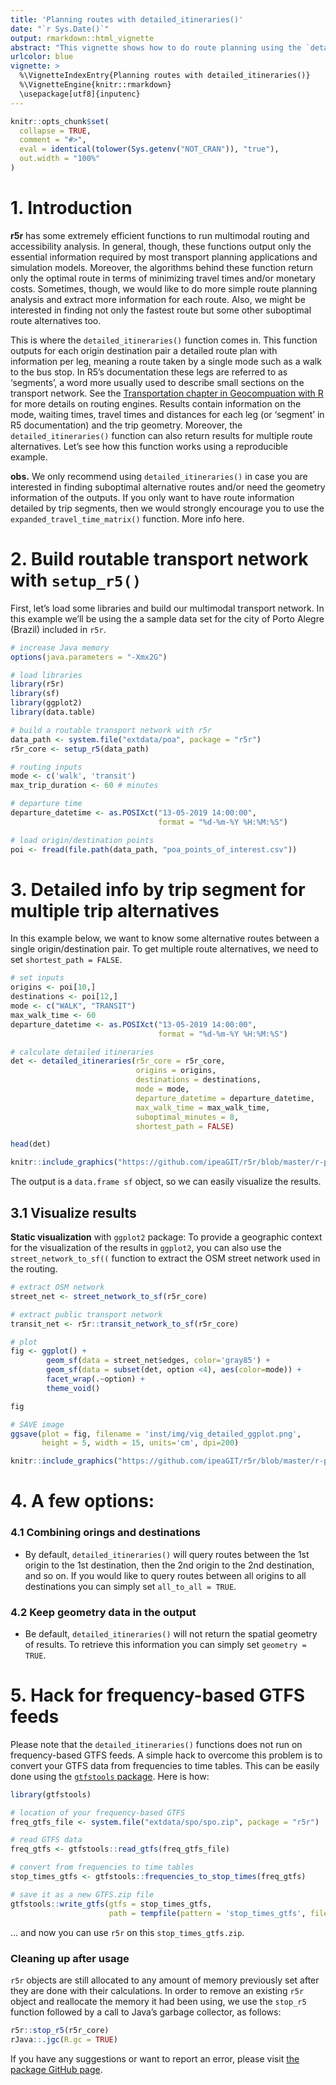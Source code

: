 ```yaml
---
title: 'Planning routes with detailed_itineraries()'
date: "`r Sys.Date()`"
output: rmarkdown::html_vignette
abstract: "This vignette shows how to do route planning using the `detailed_itineraries()` function in r5r."
urlcolor: blue
vignette: >
  %\VignetteIndexEntry{Planning routes with detailed_itineraries()} 
  %\VignetteEngine{knitr::rmarkdown} 
  \usepackage[utf8]{inputenc}
---
```


```r
knitr::opts_chunk$set(
  collapse = TRUE,
  comment = "#>",
  eval = identical(tolower(Sys.getenv("NOT_CRAN")), "true"),
  out.width = "100%"
)
```




# 1. Introduction 

**r5r** has some extremely efficient functions to run multimodal routing and accessibility analysis. In general, though, these functions output only the essential information required by most transport planning applications and simulation models. Moreover, the algorithms behind these function return only the optimal route in terms of minimizing travel times and/or monetary costs. Sometimes, though, we would like to do more simple route planning analysis and extract more information for each route. Also, we might be interested in finding not only the fastest route but some other suboptimal route alternatives too.

This is where the `detailed_itineraries()` function comes in. This function outputs for each origin destination pair a detailed route plan with information per leg, meaning a route taken by a single mode such as a walk to the bus stop. In R5's documentation these legs are referred to as 'segments', a word more usually used to describe small sections on the transport network. See the [Transportation chapter in Geocompuation with R]([https://geocompr.robinlovelace.net/transport.html](https://geocompr.robinlovelace.net/transport.html#routes)) for more details on routing engines. Results contain information on the mode, waiting times, travel times and distances for each leg (or 'segment' in R5 documentation) and the trip geometry. Moreover, the `detailed_itineraries()` function can also return results for multiple route alternatives. Let's see how this function works using a reproducible example.
 

**obs.** We only recommend using `detailed_itineraries()` in case you are interested in finding suboptimal alternative routes and/or need the geometry information of the outputs. If you only want to have route information detailed by trip segments, then we would strongly encourage you to use the `expanded_travel_time_matrix()` function. More info here.

# 2. Build routable transport network with `setup_r5()`

First, let's load some libraries and build our multimodal transport network. In this example we'll be using the a sample data set for the city of Porto Alegre (Brazil) included in `r5r`.

```r
# increase Java memory
options(java.parameters = "-Xmx2G")

# load libraries
library(r5r)
library(sf)
library(ggplot2)
library(data.table)

# build a routable transport network with r5r
data_path <- system.file("extdata/poa", package = "r5r")
r5r_core <- setup_r5(data_path)

# routing inputs
mode <- c('walk', 'transit')
max_trip_duration <- 60 # minutes

# departure time
departure_datetime <- as.POSIXct("13-05-2019 14:00:00", 
                                 format = "%d-%m-%Y %H:%M:%S")

# load origin/destination points
poi <- fread(file.path(data_path, "poa_points_of_interest.csv"))

```


# 3. Detailed info by trip segment for multiple trip alternatives

In this example below, we want to know some alternative routes between a single origin/destination pair. To get multiple route alternatives, we need to set `shortest_path = FALSE`.

```r
# set inputs
origins <- poi[10,]
destinations <- poi[12,]
mode <- c("WALK", "TRANSIT")
max_walk_time <- 60
departure_datetime <- as.POSIXct("13-05-2019 14:00:00",
                                 format = "%d-%m-%Y %H:%M:%S")

# calculate detailed itineraries
det <- detailed_itineraries(r5r_core = r5r_core,
                            origins = origins,
                            destinations = destinations,
                            mode = mode,
                            departure_datetime = departure_datetime,
                            max_walk_time = max_walk_time,
                            suboptimal_minutes = 8,
                            shortest_path = FALSE)

head(det)
```
```r
knitr::include_graphics("https://github.com/ipeaGIT/r5r/blob/master/r-package/inst/img/vig_output_detailed.png?raw=true")
```


The output is a `data.frame sf` object, so we can easily visualize the results.

## 3.1 Visualize results

**Static visualization** with `ggplot2` package: To provide a geographic context 
for the visualization of the results in `ggplot2`, you can also use the `street_network_to_sf((` function to  extract the OSM street network used in the routing.

```r
# extract OSM network
street_net <- street_network_to_sf(r5r_core)

# extract public transport network
transit_net <- r5r::transit_network_to_sf(r5r_core)

# plot
fig <- ggplot() +
        geom_sf(data = street_net$edges, color='gray85') +
        geom_sf(data = subset(det, option <4), aes(color=mode)) +
        facet_wrap(.~option) + 
        theme_void()

fig
```
```r
# SAVE image
ggsave(plot = fig, filename = 'inst/img/vig_detailed_ggplot.png', 
       height = 5, width = 15, units='cm', dpi=200)
```

```r
knitr::include_graphics("https://github.com/ipeaGIT/r5r/blob/master/r-package/inst/img/vig_detailed_ggplot.png?raw=true")
```

# 4. A few options:

### 4.1 Combining orings and destinations

- By default, `detailed_itineraries()` will query routes between the 1st origin to the 1st destination, then the 2nd origin to the 2nd destination, and so on. If you would like to query routes between all origins to all destinations you can simply set `all_to_all = TRUE`.

### 4.2 Keep geometry data in the output

- Be default, `detailed_itineraries()` will not return the spatial geometry of results. To retrieve this information you can simply set `geometry = TRUE`.



# 5. Hack for frequency-based GTFS feeds

Please note that the `detailed_itineraries()` functions does not run on frequency-based GTFS feeds. A simple hack to overcome this problem is to convert your GTFS data from frequencies to time tables. This can be easily done using the [`gtfstools` package](https://ipeagit.github.io/gtfstools/). Here is how:

```r
library(gtfstools)

# location of your frequency-based GTFS
freq_gtfs_file <- system.file("extdata/spo/spo.zip", package = "r5r")

# read GTFS data
freq_gtfs <- gtfstools::read_gtfs(freq_gtfs_file)

# convert from frequencies to time tables
stop_times_gtfs <- gtfstools::frequencies_to_stop_times(freq_gtfs)

# save it as a new GTFS.zip file
gtfstools::write_gtfs(gtfs = stop_times_gtfs,
                      path = tempfile(pattern = 'stop_times_gtfs', fileext = '.zip'))


```

... and now you can use `r5r` on this `stop_times_gtfs.zip`.

### Cleaning up after usage

`r5r` objects are still allocated to any amount of memory previously set after they are done with their calculations. In order to remove an existing `r5r` object and reallocate the memory it had been using, we use the `stop_r5` function followed by a call to Java's garbage collector, as follows:

```r
r5r::stop_r5(r5r_core)
rJava::.jgc(R.gc = TRUE)
```

If you have any suggestions or want to report an error, please visit [the package GitHub page](https://github.com/ipeaGIT/r5r).
